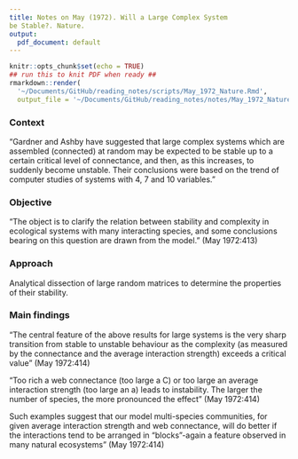 ```yaml
---
title: Notes on May (1972). Will a Large Complex System
be Stable?. Nature.
output:
  pdf_document: default
---
```


```r
knitr::opts_chunk$set(echo = TRUE)
## run this to knit PDF when ready ##
rmarkdown::render(
  '~/Documents/GitHub/reading_notes/scripts/May_1972_Nature.Rmd',
  output_file = '~/Documents/GitHub/reading_notes/notes/May_1972_Nature.pdf')
```

### Context

"Gardner and Ashby have suggested that large complex systems which are assembled (connected) at random may be expected to be stable up to a certain critical level of connectance, and then, as this increases, to suddenly become unstable. Their conclusions were based on the trend of computer studies of systems with 4, 7 and 10 variables."

### Objective

"The object is to clarify the relation between stability and complexity in ecological systems with many interacting species, and some conclusions bearing on this question are drawn from the model." (May 1972:413)

### Approach

Analytical dissection of large random matrices to determine the properties of their stability.

### Main findings

"The central feature of the above results for large systems is the very sharp transition from stable to unstable behaviour as the complexity (as measured by the connectance and the average interaction strength) exceeds a critical value" (May 1972:414)

"Too rich a web connectance (too large a C) or too large an average interaction strength (too large an a) leads to instability. The larger the number of species, the more pronounced the effect" (May 1972:414)

Such examples suggest that our model multi-species communities, for given average interaction strength and web connectance, will do better if the interactions tend to be arranged in "blocks"-again a feature observed in many natural ecosystems" (May 1972:414)